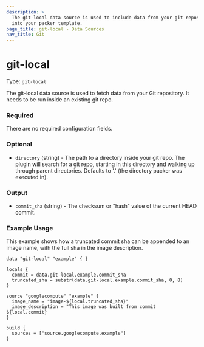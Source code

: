 ```yaml
---
description: >
  The git-local data source is used to include data from your git repository
  into your packer template.
page_title: git-local - Data Sources
nav_title: Git
---
```


# git-local

Type: `git-local`

The git-local data source is used to fetch data from your Git repository.
It needs to be run inside an existing git repo.


### Required

There are no required configuration fields.


### Optional

- `directory` (string) - The path to a directory inside your git repo. The plugin will
search for a git repo, starting in this directory and walking up through
parent directories. Defaults to '.' (the directory packer was executed in).


### Output

- `commit_sha` (string) - The checksum or "hash" value of the current HEAD commit.


### Example Usage

This example shows how a truncated commit sha can be appended
to an image name, with the full sha in the image description.

```hcl
data "git-local" "example" { }

locals {
  commit = data.git-local.example.commit_sha
  truncated_sha = substr(data.git-local.example.commit_sha, 0, 8)
}

source "googlecompute" "example" {
  image_name = "image-${local.truncated_sha}"
  image_description = "This image was built from commit ${local.commit}
}

build {
  sources = ["source.googlecompute.example"]
}
```
